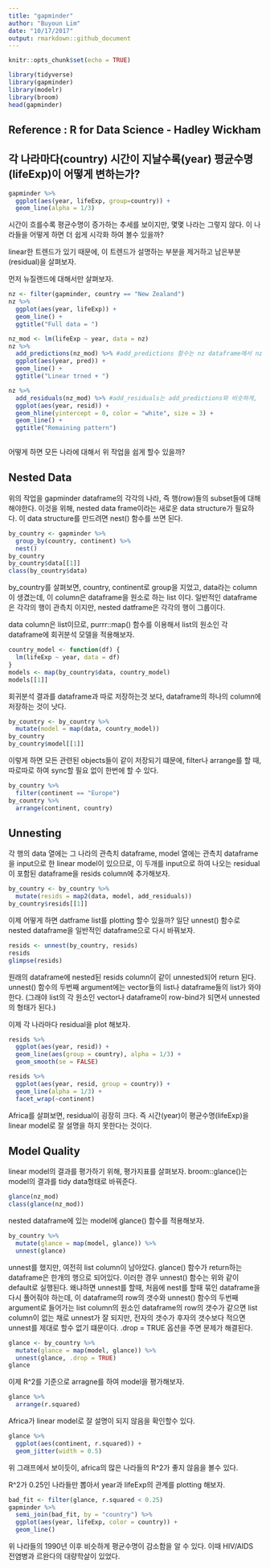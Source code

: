 ```yaml
---
title: "gapminder"
author: "Buyoun Lim"
date: "10/17/2017"
output: rmarkdown::github_document
---
```


```r
knitr::opts_chunk$set(echo = TRUE)
```

```r
library(tidyverse)
library(gapminder)
library(modelr)
library(broom)
head(gapminder)
```
## Reference : R for Data Science - Hadley Wickham


## 각 나라마다(country) 시간이 지날수록(year) 평균수명(lifeExp)이 어떻게 변하는가?
```r
gapminder %>%
  ggplot(aes(year, lifeExp, group=country)) +
  geom_line(alpha = 1/3)
```

시간이 흐를수록 평균수명이 증가하는 추세를 보이지만, 몇몇 나라는 그렇지 않다. 이 나라들을 어떻게 하면 더 쉽게 시각화 하여 볼수 있을까?

linear한 트렌드가 있기 때문에, 이 트렌드가 설명하는 부분을 제거하고 남은부분(residual)을 살펴보자.

먼저 뉴질랜드에 대해서만 살펴보자.

```r
nz <- filter(gapminder, country == "New Zealand")
nz %>% 
  ggplot(aes(year, lifeExp)) +
  geom_line() +
  ggtitle("Full data = ")

nz_mod <- lm(lifeExp ~ year, data = nz)
nz %>%
  add_predictions(nz_mod) %>% #add_predictions 함수는 nz dataframe에서 nz_mod 모델의 fitted value를 pred column에 추가한 dataframe을 return 한다
  ggplot(aes(year, pred)) +
  geom_line() +
  ggtitle("Linear trned + ")

nz %>% 
  add_residuals(nz_mod) %>% #add_residuals는 add_predictions와 비슷하게, residual을 resid column에 추가한 dataframe을 return 한다 
  ggplot(aes(year, resid)) +
  geom_hline(yintercept = 0, color = "white", size = 3) +
  geom_line() +
  ggtitle("Remaining pattern")
  
```

어떻게 하면 모든 나라에 대해서 위 작업을 쉽게 할수 있을까?

## Nested Data
위의 작업을 gapminder dataframe의 각각의 나라, 즉 행(row)들의 subset들에 대해 해야한다. 이것을 위해, nested data frame이라는 새로운 data structure가 필요하다. 이 data structure를 만드려면 nest() 함수를 쓰면 된다.

```r
by_country <- gapminder %>%
  group_by(country, continent) %>%
  nest()
by_country
by_country$data[[1]]
class(by_country$data)
```

by_country를 살펴보면, country, continent로 group을 지었고, data라는 column이 생겼는데, 이 column은 dataframe을 원소로 하는 list 이다. 일반적인 dataframe은 각각의 행이 관측치 이지만, nested datframe은 각각의 행이 그룹이다. 

data column은 list이므로, purrr::map() 함수를 이용해서 list의 원소인 각 dataframe에 회귀분석 모델을 적용해보자.

```r
country_model <- function(df) {
  lm(lifeExp ~ year, data = df)
}
models <- map(by_country$data, country_model)
models[[1]]
```

회귀분석 결과를 dataframe과 따로 저장하는것 보다, dataframe의 하나의 column에 저장하는 것이 낫다. 

```r
by_country <- by_country %>%
  mutate(model = map(data, country_model)) 
by_country
by_country$model[[1]]
```


이렇게 하면 모든 관련된 objects들이 같이 저장되기 떄문에, filter나 arrange를 할 때, 따로따로 하여 sync할 필요 없이 한번에 할 수 있다.

```r
by_country %>%
  filter(continent == "Europe")
by_country %>%
  arrange(continent, country)
```


## Unnesting

각 행의 data 열에는 그 나라의 관측치 dataframe, model 열에는 관측치 dataframe을 input으로 한 linear model이 있으므로, 이 두개를 input으로 하여 나오는 residual이 포함된 dataframe을 resids column에 추가해보자.
```r
by_country <- by_country %>%
  mutate(resids = map2(data, model, add_residuals))
by_country$resids[[1]]
```

이제 어떻게 하면 datframe list를 plotting 할수 있을까? 일단 unnest() 함수로 nested dataframe을 일반적인 dataframe으로 다시 바꿔보자.

```r
resids <- unnest(by_country, resids)
resids
glimpse(resids)
```

원래의 dataframe에 nested된 resids column이 같이 unnested되어 return 된다. unnest() 함수의 두번째 argument에는 vector들의 list나 dataframe들의 list가 와야 한다. (그래야 list의 각 원소인 vector나 dataframe이 row-bind가 되면서 unnested의 형태가 된다.)

이제 각 나라마다 residual을 plot 해보자.
```r
resids %>%
  ggplot(aes(year, resid)) +
  geom_line(aes(group = country), alpha = 1/3) +
  geom_smooth(se = FALSE)
```
```r
resids %>%
  ggplot(aes(year, resid, group = country)) +
  geom_line(alpha = 1/3) +
  facet_wrap(~continent)
```

Africa를 살펴보면, residual이 굉장히 크다. 즉 시간(year)이 평균수명(lifeExp)을 linear model로 잘 설명을 하지 못한다는 것이다. 


## Model Quality
linear model의 결과를 평가하기 위해, 평가지표를 살펴보자.
broom::glance()는 model의 결과를 tidy data형태로 바꿔준다.
```r
glance(nz_mod)
class(glance(nz_mod))
```

nested dataframe에 있는 model에 glance() 함수를 적용해보자.

```r
by_country %>%
  mutate(glance = map(model, glance)) %>%
  unnest(glance)
```

unnest를 했지만, 여전히 list column이 남아았다. glance() 함수가 return하는 dataframe은 한개의 행으로 되어있다. 이러한 경우 unnest() 함수는 위와 같이 default로 실행된다. 왜냐하면 unnest를 할때, 처음에 nest를 할때 묶인 dataframe을 다시 풀어줘야 하는데, 이 dataframe의 row의 갯수와 unnest() 함수의 두번째 argument로 들어가는 list column의 원소인 dataframe의 row의 갯수가 같으면 list column이 없는 채로 unnest가 잘 되지만, 전자의 갯수가 후자의 갯수보다 적으면 unnest를 제대로 할수 없기 떄문이다. .drop = TRUE 옵션을 주면 문제가 해결된다.

```r
glance <- by_country %>%
  mutate(glance = map(model, glance)) %>%
  unnest(glance, .drop = TRUE)
glance
```

이제 R^2를 기준으로 arragne를 하여 model을 평가해보자.

```r
glance %>%
  arrange(r.squared)
```

Africa가 linear model로 잘 설명이 되지 않음을 확인할수 있다.

```r
glance %>%
  ggplot(aes(continent, r.squared)) +
  geom_jitter(width = 0.5)
```

위 그래프에서 보이듯이, africa의 많은 나라들의 R^2가 좋지 않음을 볼수 있다.

R^2가 0.25인 나라들만 뽑아서 year과 lifeExp의 관계를 plotting 해보자.

```r
bad_fit <- filter(glance, r.squared < 0.25)
gapminder %>%
  semi_join(bad_fit, by = "country") %>%
  ggplot(aes(year, lifeExp, color = country)) +
  geom_line()
```

위 나라들의 1990년 이후 비슷하게 평균수명이 감소함을 알 수 있다. 이때 HIV/AIDS 전염병과 르완다의 대량학살이 있었다.
